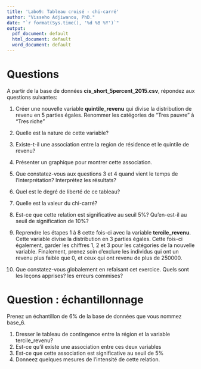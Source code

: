 ```yaml
---
title: 'Labo9: Tableau croisé - chi-carré'
author: "Visseho Adjiwanou, PhD."
date: "`r format(Sys.time(), '%d %B %Y')`"
output:
  pdf_document: default
  html_document: default
  word_document: default
---
```




# Questions

A partir de la base de données **cis_short_5percent_2015.csv**, répondez aux questions suivantes:

1. Créer une nouvelle variable **quintile_revenu** qui divise la distribution de revenu en 5 parties égales. Renommer les catégories de "Tres pauvre" à "Tres riche"
    
2. Quelle est la nature de cette variable?

3. Existe-t-il une association entre la region de résidence et le quintile de revenu?

4. Présenter un graphique pour montrer cette association.

5. Que constatez-vous aux questions 3 et 4 quand vient le temps de l'interprétation? Interprétez les résultats?

6. Quel est le degré de liberté de ce tableau?

7. Quelle est la valeur du chi-carré?

8. Est-ce que cette relation est significative au seuil 5%? Qu'en-est-il au seuil de signification de 10%?


9. Reprendre les étapes 1 à 8 cette fois-ci avec la variable **tercile_revenu**. Cette variable divise la distribution en 3 parties égales. Cette fois-ci également, garder les chiffres 1, 2 et 3 pour les catégories de la nouvelle variable. Finalement, prenez soin d'exclure les individus qui ont un revenu plus faible que 0, et ceux qui ont revenu de plus de 250000. 

10. Que constatez-vous globalement en refaisant cet exercice. Quels sont les leçons apprises? les erreurs commises?

# Question : échantillonnage


Prenez un échantillon de 6% de la base de données que vous nommez base_6.

1. Dresser le tableau de contingence entre la région et la variable tercile_revenu?
2. Est-ce qu'il existe une association entre ces deux variables
3. Est-ce que cette association est significative au seuil de 5%
4. Donneez quelques mesures de l'intensité de cette relation.


